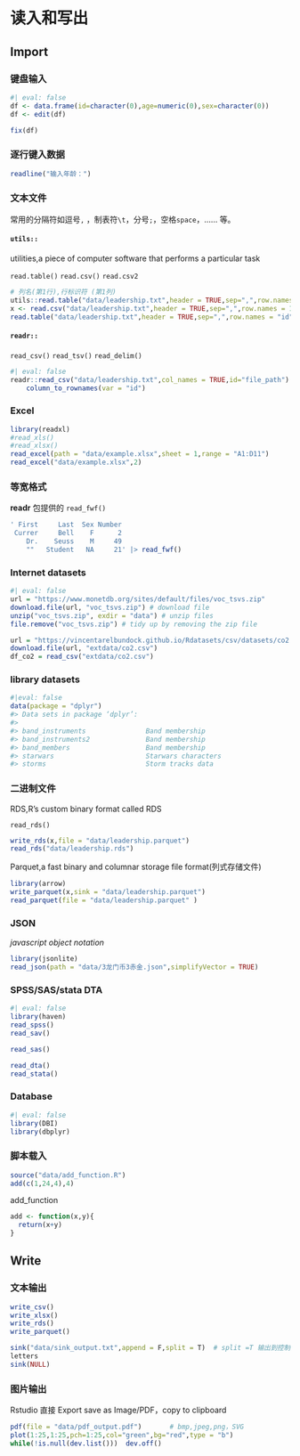 # 读入和写出

## Import

### 键盘输入

```r
#| eval: false
df <- data.frame(id=character(0),age=numeric(0),sex=character(0))
df <- edit(df)

fix(df)
```

### 逐行键入数据

```r
readline("输入年龄：")

```

### 文本文件

常用的分隔符如逗号`,` ，制表符`\t`，分号`;`，空格`space`，...... 等。

#### `utils::`

utilities,a piece of computer software that performs a particular task

`read.table()` `read.csv()` `read.csv2`

```r
# 列名(第1行),行标识符 (第1列)
utils::read.table("data/leadership.txt",header = TRUE,sep=",",row.names = 1)
x <- read.csv("data/leadership.txt",header = TRUE,sep=",",row.names = 1)
read.table("data/leadership.txt",header = TRUE,sep=",",row.names = "id") 
```

#### `readr::`

`read_csv()` `read_tsv()` `read_delim()`

```r
#| eval: false
readr::read_csv("data/leadership.txt",col_names = TRUE,id="file_path") |> 
    column_to_rownames(var = "id")
```

### Excel

```r
library(readxl)
#read_xls()
#read_xlsx()
read_excel(path = "data/example.xlsx",sheet = 1,range = "A1:D11")
read_excel("data/example.xlsx",2)
```

### 等宽格式

**readr** 包提供的 `read_fwf()`

```r
' First     Last  Sex Number
 Currer     Bell    F      2
    Dr.    Seuss    M     49
    ""   Student   NA     21' |> read_fwf()

```

### Internet datasets

```r
#| eval: false
url = "https://www.monetdb.org/sites/default/files/voc_tsvs.zip"
download.file(url, "voc_tsvs.zip") # download file
unzip("voc_tsvs.zip", exdir = "data") # unzip files
file.remove("voc_tsvs.zip") # tidy up by removing the zip file

url = "https://vincentarelbundock.github.io/Rdatasets/csv/datasets/co2.csv"
download.file(url, "extdata/co2.csv")
df_co2 = read_csv("extdata/co2.csv")
```

### library datasets

```r
#|eval: false
data(package = "dplyr")
#> Data sets in package ‘dplyr’:
#> 
#> band_instruments               Band membership
#> band_instruments2              Band membership
#> band_members                   Band membership
#> starwars                       Starwars characters
#> storms                         Storm tracks data
```

### 二进制文件

RDS,R's custom binary format called RDS

`read_rds()`

```r
write_rds(x,file = "data/leadership.parquet")
read_rds("data/leadership.rds")
```

Parquet,a fast binary and columnar storage file format(列式存储文件)

```r
library(arrow)
write_parquet(x,sink = "data/leadership.parquet")
read_parquet(file = "data/leadership.parquet" )
```

### JSON

*javascript object notation*

```r
library(jsonlite)
read_json(path = "data/3龙门币3赤金.json",simplifyVector = TRUE)
```

### SPSS/SAS/stata DTA

```r
#| eval: false
library(haven)
read_spss()
read_sav()

read_sas()

read_dta()
read_stata()
```

### Database

```r
#| eval: false
library(DBI)
library(dbplyr)
```

### 脚本载入

```r
source("data/add_function.R")
add(c(1,24,4),4)
```

::: callout-note
add_function

```r
add <- function(x,y){
  return(x+y)
}
```
:::

## Write

### 文本输出

```r
write_csv()
write_xlsx()
write_rds()
write_parquet()
```

```r
sink("data/sink_output.txt",append = F,split = T)  # split =T 输出到控制台和文件
letters
sink(NULL)
```

### 图片输出

Rstudio 直接 Export save as Image/PDF，copy to clipboard

```r
pdf(file = "data/pdf_output.pdf")       # bmp,jpeg,png，SVG
plot(1:25,1:25,pch=1:25,col="green",bg="red",type = "b")
while(!is.null(dev.list()))  dev.off() 
```
